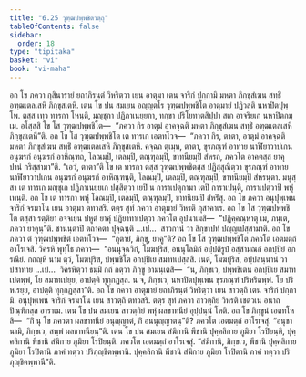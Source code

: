 ```yaml
---
title: "6.25 วุฑฺฒปพฺพชิตวตฺถุ"
tableOfContents: false
sidebar:
  order: 18
type: "tipitaka"
basket: "vi"
book: "vi-maha"
---
```



<DynamicBreadcrumb />

<Division number="303" book="vi-maha">

<Paragraph number="1363" book="vi-maha">
อถ โข ภควา กุสินารายํ ยถาภิรนฺตํ วิหริตฺวา เยน อาตุมา เตน จาริกํ ปกฺกามิ มหตา ภิกฺขุสํเฆน สทฺธิํ อฑฺฒเตลเสหิ ภิกฺขุสเตหิ. เตน โข ปน สมเยน อญฺญตโร วุฑฺฒปพฺพชิโต อาตุมายํ ปฏิวสติ นหาปิตปุพฺโพ. ตสฺส เทฺว ทารกา โหนฺติ, มญฺชุกา ปฏิภาเนยฺยกา, ทกฺขา ปริโยทาตสิปฺปา สเก อาจริยเก นหาปิตกมฺเม. อโสฺสสิ โข โส วุฑฺฒปพฺพชิโต—  “ภควา กิร อาตุมํ อาคจฺฉติ มหตา ภิกฺขุสํเฆน สทฺธิํ อฑฺฒเตลเสหิ ภิกฺขุสเตหี”ติ. อถ โข โส วุฑฺฒปพฺพชิโต เต ทารเก เอตทโวจ—  “ภควา กิร, ตาตา, อาตุมํ อาคจฺฉติ มหตา ภิกฺขุสํเฆน สทฺธิํ อฑฺฒเตลเสหิ ภิกฺขุสเตหิ. คจฺฉถ ตุเมฺห, ตาตา, ขุรภณฺฑํ อาทาย นาฬิยาวาปเกน อนุฆรกํ อนุฆรกํ อาหิณฺฑถ, โลณมฺปิ, เตลมฺปิ, ตณฺฑุลมฺปิ, ขาทนียมฺปิ สํหรถ, ภควโต อาคตสฺส ยาคุปานํ กริสฺสามา”ติ. “เอวํ, ตาตา”ติ โข เต ทารกา ตสฺส วุฑฺฒปพฺพชิตสฺส ปฏิสฺสุณิตฺวา ขุรภณฺฑํ อาทาย นาฬิยาวาปเกน อนุฆรกํ อนุฆรกํ อาหิณฺฑนฺติ, โลณมฺปิ, เตลมฺปิ, ตณฺฑุลมฺปิ, ขาทนียมฺปิ สํหรนฺตา. มนุสฺสา เต ทารเก มญฺชุเก ปฏิภาเนยฺยเก ปสฺสิตฺวา เยปิ น การาเปตุกามา เตปิ การาเปนฺติ, การาเปตฺวาปิ พหุํ เทนฺติ. อถ โข เต ทารกา พหุํ โลณมฺปิ, เตลมฺปิ, ตณฺฑุลมฺปิ, ขาทนียมฺปิ สํหริํสุ.
</Paragraph>

<Paragraph number="1364" book="vi-maha">
อถ โข ภควา อนุปุพฺเพน จาริกํ จรมาโน เยน อาตุมา ตทวสริ. ตตฺร สุทํ ภควา อาตุมายํ วิหรติ ภุสาคาเร. อถ โข โส วุฑฺฒปพฺพชิโต ตสฺสา รตฺติยา อจฺจเยน ปหูตํ ยาคุํ ปฏิยาทาเปตฺวา ภควโต อุปนาเมสิ—  “ปฏิคฺคณฺหาตุ เม, ภนฺเต, ภควา ยาคุนฺ”ติ. ชานนฺตาปิ ตถาคตา ปุจฺฉนฺติ …เป…  สาวกานํ วา สิกฺขาปทํ ปญฺญเปสฺสามาติ. อถ โข ภควา ตํ วุฑฺฒปพฺพชิตํ เอตทโวจ—  “กุตายํ, ภิกฺขุ, ยาคู”ติ? อถ โข โส วุฑฺฒปพฺพชิโต ภควโต เอตมตฺถํ อาโรเจสิ. วิครหิ พุทฺโธ ภควา—  “อนนุจฺฉวิกํ, โมฆปุริส, อนนุโลมิกํ อปฺปติรูปํ อสฺสามณกํ อกปฺปิยํ อกรณียํ. กถญฺหิ นาม ตฺวํ, โมฆปุริส, ปพฺพชิโต อกปฺปิเย สมาทเปสฺสสิ. เนตํ, โมฆปุริส, อปฺปสนฺนานํ วา ปสาทาย …เป…  วิครหิตฺวา ธมฺมิํ กถํ กตฺวา ภิกฺขู อามนฺเตสิ—  “น, ภิกฺขเว, ปพฺพชิเตน อกปฺปิเย สมาทเปตพฺพํ, โย สมาทเปยฺย, อาปตฺติ ทุกฺกฏสฺส. น จ, ภิกฺขเว, นหาปิตปุพฺเพน ขุรภณฺฑํ ปริหริตพฺพํ. โย ปริหเรยฺย, อาปตฺติ ทุกฺกฏสฺสา”ติ.
</Paragraph>

<Paragraph number="1365" book="vi-maha">
อถ โข ภควา อาตุมายํ ยถาภิรนฺตํ วิหริตฺวา เยน สาวตฺถิ เตน จาริกํ ปกฺกามิ. อนุปุพฺเพน จาริกํ จรมาโน เยน สาวตฺถิ ตทวสริ. ตตฺร สุทํ ภควา สาวตฺถิยํ วิหรติ เชตวเน อนาถปิณฺฑิกสฺส อาราเม. เตน โข ปน สมเยน สาวตฺถิยํ พหุํ ผลขาทนียํ อุปฺปนฺนํ โหติ. อถ โข ภิกฺขูนํ เอตทโหสิ—  “กิํ นุ โข ภควตา ผลขาทนียํ อนุญฺญาตํ, กิํ อนนุญฺญาตนฺ”ติ? ภควโต เอตมตฺถํ อาโรเจสุํ. “อนุชานามิ, ภิกฺขเว, สพฺพํ ผลขาทนียนฺ”ติ.
</Paragraph>

</Division>
<Division number="304" book="vi-maha">

<Paragraph number="1366" book="vi-maha">
เตน โข ปน สมเยน สํฆิกานิ พีชานิ ปุคฺคลิกาย ภูมิยา โรปิยนฺติ, ปุคฺคลิกานิ พีชานิ สํฆิกาย ภูมิยา โรปิยนฺติ. ภควโต เอตมตฺถํ อาโรเจสุํ. “สํฆิกานิ, ภิกฺขเว, พีชานิ ปุคฺคลิกาย ภูมิยา โรปิตานิ ภาคํ ทตฺวา ปริภุญฺชิตพฺพานิ. ปุคฺคลิกานิ พีชานิ สํฆิกาย ภูมิยา โรปิตานิ ภาคํ ทตฺวา ปริภุญฺชิตพฺพานี”ติ.
</Paragraph>
</Division>
